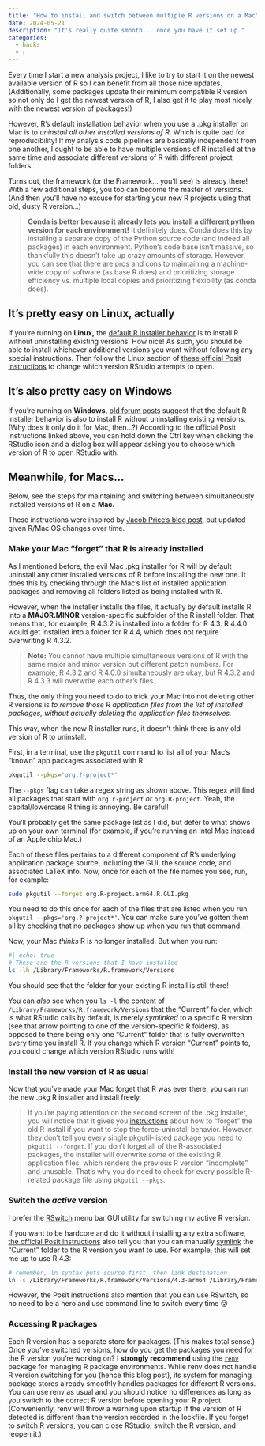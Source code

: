 ```yaml
---
title: "How to install and switch between multiple R versions on a Mac"
date: 2024-05-21
description: "It's really quite smooth... once you have it set up."
categories:
  - hacks
  - r
---
```


Every time I start a new analysis project, I like to try to start it on the newest available version of R so I can benefit from all those nice updates. (Additionally, some packages update their minimum compatible R version so not only do I get the newest version of R, I also get it to play most nicely with the newest version of packages!)

However, R's default installation behavior when you use a .pkg installer on Mac is to _uninstall all other installed versions of R._ Which is quite bad for reproducibility! If my analysis code pipelines are basically independent from one another, I ought to be able to have multiple versions of R installed at the same time and associate different versions of R with different project folders.

Turns out, the framework (or the Framework... you'll see) is already there! With a few additional steps, you too can become the master of versions. (And then you'll have no excuse for starting your new R projects using that old, dusty R version...)

> **Conda is better because it already lets you install a different python version for each environment!** It definitely does. Conda does this by installing a separate copy of the Python source code (and indeed all packages) in each environment. Python's code base isn't massive, so thankfully this doesn't take up crazy amounts of storage. However, you can see that there are pros and cons to maintaining a machine-wide copy of software (as base R does) and prioritizing storage efficiency vs. multiple local copies and prioritizing flexibility (as conda does).

## It's pretty easy on Linux, actually

If you're running on **Linux,** the [default R installer behavior](https://docs.posit.co/resources/install-r/#optional-install-multiple-versions-of-r) is to install R without uninstalling existing versions. How nice! As such, you should be able to install whichever additional versions you want without following any special instructions. Then follow the Linux section of [these official Posit instructions](https://support.posit.co/hc/en-us/articles/200486138-Changing-R-versions-for-the-RStudio-Desktop-IDE) to change which version RStudio attempts to open.

## It's also pretty easy on Windows

If you're running on **Windows,** [old forum posts](https://forum.posit.co/t/install-multiple-r-versions-os-windows-10-and-use-them-to-cover-specific-reasons-inside-rstudiodesktop/36271) suggest that the default R installer behavior is also to install R without uninstalling existing versions. (Why does it only do it for Mac, then...?) According to the official Posit instructions linked above, you can hold down the Ctrl key when clicking the RStudio icon and a dialog box will appear asking you to choose which version of R to open RStudio with.

## Meanwhile, for Macs...

Below, see the steps for maintaining and switching between simultaneously installed versions of R on a **Mac.**

These instructions were inspired by [Jacob Price's blog post](https://jacobrprice.github.io/2019/09/19/Installing-multiple-parallel-R-versions.html), but updated given R/Mac OS changes over time.

### Make your Mac "forget" that R is already installed

As I mentioned before, the evil Mac .pkg installer for R will by default uninstall any other installed versions of R before installing the new one. It does this by checking through the Mac's list of installed application packages and removing all folders listed as being installed with R.

However, when the installer installs the files, it actually by default installs R into a **MAJOR.MINOR** version-specific subfolder of the R install folder. That means that, for example, R 4.3.2 is installed into a folder for R 4.3. R 4.4.0 would get installed into a folder for R 4.4, which does not require overwriting R 4.3.2.

> **Note:** You cannot have multiple simultaneous versions of R with the same major and minor version but different patch numbers. For example, R 4.3.2 and R 4.0.0 simultaneously are okay, but R 4.3.2 and R 4.3.3 will overwrite each other's files.

Thus, the only thing you need to do to trick your Mac into not deleting other R versions is _to remove those R application files from the list of installed packages, without actually deleting the application files themselves._

This way, when the new R installer runs, it doesn't think there is any old version of R to uninstall.

First, in a terminal, use the `pkgutil` command to list all of your Mac's "known" app packages associated with R.

```bash
pkgutil --pkgs='org.?-project*'
```

The `--pkgs` flag can take a regex string as shown above. This regex will find all packages that start with `org.r-project` _or_ `org.R-project`. Yeah, the capital/lowercase R thing is annoying. Be careful!

You'll probably get the same package list as I did, but defer to what shows up on your own terminal (for example, if you're running an Intel Mac instead of an Apple chip Mac.)

Each of these files pertains to a different component of R's underlying application package source, including the GUI, the source code, and associated LaTeX info. Now, once for each of the file names you see, run, for example:

```bash
sudo pkgutil --forget org.R-project.arm64.R.GUI.pkg
```

You need to do this once for each of the files that are listed when you run `pkgutil --pkgs='org.?-project*'`. You can make sure you've gotten them all by checking that no packages show up when you run that command.

Now, your Mac _thinks_ R is no longer installed. But when you run:

```bash
#| echo: true
# These are the R versions that I have installed
ls -lh /Library/Frameworks/R.framework/Versions
```

You should see that the folder for your existing R install is still there!

You can _also_ see when you `ls -l` the content of `/Library/Frameworks/R.framework/Versions` that the "Current" folder, which is what RStudio calls by default, is merely _symlinked_ to a specific R version (see that arrow pointing to one of the version-specific R folders), as opposed to there being only one "Current" folder that is fully overwritten every time you install R. If you change which R version "Current" points to, you could change which version RStudio runs with!

### Install the new version of R as usual

Now that you've made your Mac forget that R was ever there, you can run the new .pkg R installer and install freely.

> If you're paying attention on the second screen of the .pkg installer, you will notice that it gives you [instructions](https://cran.rstudio.org/doc/manuals/R-admin.html#Uninstalling-under-macOS) about how to "forget" the old R install if you want to stop the force-uninstall behavior. However, they don't tell you every single pkgutil-listed package you need to `pkgutil --forget`. If you don't forget all of the R-associated packages, the installer will overwrite _some_ of the existing R application files, which renders the previous R version "incomplete" and unusable. That's why you do need to check for every possible R-related package file using `pkgutil --pkgs`.

### Switch the _active_ version

I prefer the [RSwitch](https://rud.is/rswitch/guide/) menu bar GUI utility for switching my active R version.

If you want to be hardcore and do it without installing any extra software, [the official Posit instructions](https://support.posit.co/hc/en-us/articles/200486138-Changing-R-versions-for-the-RStudio-Desktop-IDE) also tell you that you can manually [symlink](https://ss64.com/mac/ln.html) the "Current" folder to the R version you want to use. For example, this will set me up to use R 4.3:

```bash
# remember, ln syntax puts source first, then link destination
ln -s /Library/Frameworks/R.framework/Versions/4.3-arm64 /Library/Frameworks/R.framework/Versions/Current
```

However, the Posit instructions also mention that you can use RSwitch, so no need to be a hero and use command line to switch every time 😜

### Accessing R packages

Each R version has a separate store for packages. (This makes total sense.) Once you've switched versions, how do you get the packages you need for the R version you're working on? I **strongly recommend** using the [`renv`](https://rstudio.github.io/renv/articles/renv.html) package for managing R package environments. While renv does not handle R version switching for you (hence this blog post), its system for managing package stores already smoothly handles packages for different R versions. You can use renv as usual and you should notice no differences as long as you switch to the correct R version before opening your R project. (Conveniently, renv will throw a warning upon startup if the version of R detected is different than the version recorded in the lockfile. If you forget to switch R versions, you can close RStudio, switch the R version, and reopen it.)
